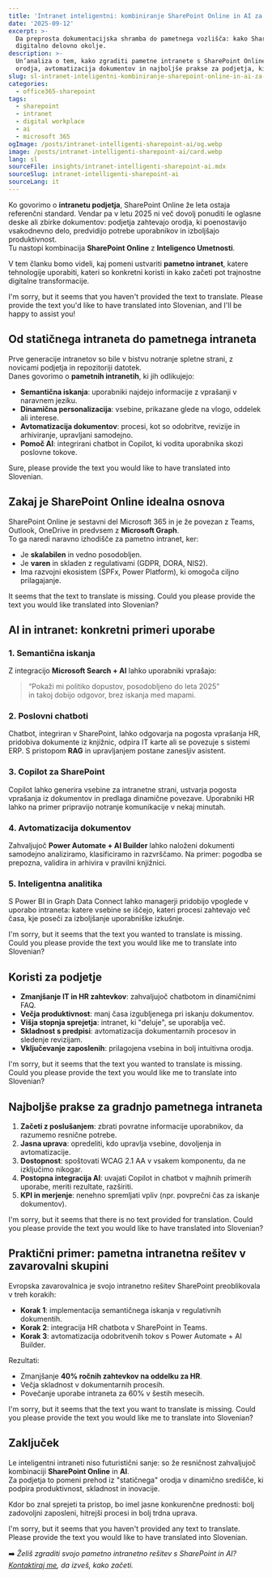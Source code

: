 ```yaml
---
title: 'Intranet inteligentni: kombiniranje SharePoint Online in AI za digitalno delovno okolje'
date: '2025-09-12'
excerpt: >-
  Da preprosta dokumentacijska shramba do pametnega vozlišča: kako SharePoint Online, integriran z AI, lahko preoblikuje
  digitalno delovno okolje.
description: >-
  Un’analiza o tem, kako zgraditi pametne intranete s SharePoint Online in umetno inteligenco. Uporabniški primeri,
  orodja, avtomatizacija dokumentov in najboljše prakse za podjetja, ki želijo izboljšati produktivnost in sprejemanje.
slug: sl-intranet-inteligentni-kombiniranje-sharepoint-online-in-ai-za-digitalno-delovno-okolje
categories:
  - office365-sharepoint
tags:
  - sharepoint
  - intranet
  - digital workplace
  - ai
  - microsoft 365
ogImage: /posts/intranet-intelligenti-sharepoint-ai/og.webp
image: /posts/intranet-intelligenti-sharepoint-ai/card.webp
lang: sl
sourceFile: insights/intranet-intelligenti-sharepoint-ai.mdx
sourceSlug: intranet-intelligenti-sharepoint-ai
sourceLang: it
---
```


Ko govorimo o **intranetu podjetja**, SharePoint Online že leta ostaja referenčni standard. Vendar pa v letu 2025 ni več dovolj ponuditi le oglasne deske ali zbirke dokumentov: podjetja zahtevajo orodja, ki poenostavijo vsakodnevno delo, predvidijo potrebe uporabnikov in izboljšajo produktivnost.  
Tu nastopi kombinacija **SharePoint Online** z **Inteligenco Umetnosti**.

V tem članku bomo videli, kaj pomeni ustvariti **pametno intranet**, katere tehnologije uporabiti, kateri so konkretni koristi in kako začeti pot trajnostne digitalne transformacije.

I'm sorry, but it seems that you haven't provided the text to translate. Please provide the text you'd like to have translated into Slovenian, and I'll be happy to assist you!

## Od statičnega intraneta do pametnega intraneta

Prve generacije intranetov so bile v bistvu notranje spletne strani, z novicami podjetja in repozitoriji datotek.  
Danes govorimo o **pametnih intranetih**, ki jih odlikujejo:

- **Semantična iskanja**: uporabniki najdejo informacije z vprašanji v naravnem jeziku.  
- **Dinamična personalizacija**: vsebine, prikazane glede na vlogo, oddelek ali interese.  
- **Avtomatizacija dokumentov**: procesi, kot so odobritve, revizije in arhiviranje, upravljani samodejno.  
- **Pomoč AI**: integrirani chatbot in Copilot, ki vodita uporabnika skozi poslovne tokove.

Sure, please provide the text you would like to have translated into Slovenian.

## Zakaj je SharePoint Online idealna osnova

SharePoint Online je sestavni del Microsoft 365 in je že povezan z Teams, Outlook, OneDrive in predvsem z **Microsoft Graph**.  
To ga naredi naravno izhodišče za pametno intranet, ker:

- Je **skalabilen** in vedno posodobljen.  
- Je **varen** in skladen z regulativami (GDPR, DORA, NIS2).  
- Ima razvojni ekosistem (SPFx, Power Platform), ki omogoča ciljno prilagajanje.

It seems that the text to translate is missing. Could you please provide the text you would like translated into Slovenian?

## AI in intranet: konkretni primeri uporabe

### 1. Semantična iskanja
Z integracijo **Microsoft Search + AI** lahko uporabniki vprašajo:  
> “Pokaži mi politiko dopustov, posodobljeno do leta 2025”  
in takoj dobijo odgovor, brez iskanja med mapami.

### 2. Poslovni chatboti
Chatbot, integriran v SharePoint, lahko odgovarja na pogosta vprašanja HR, pridobiva dokumente iz knjižnic, odpira IT karte ali se povezuje s sistemi ERP. S pristopom **RAG** in upravljanjem postane zanesljiv asistent.

### 3. Copilot za SharePoint
Copilot lahko generira vsebine za intranetne strani, ustvarja pogosta vprašanja iz dokumentov in predlaga dinamične povezave. Uporabniki HR lahko na primer pripravijo notranje komunikacije v nekaj minutah.

### 4. Avtomatizacija dokumentov
Zahvaljujoč **Power Automate + AI Builder** lahko naloženi dokumenti samodejno analiziramo, klasificiramo in razvrščamo. Na primer: pogodba se prepozna, validira in arhivira v pravilni knjižnici.

### 5. Inteligentna analitika
S Power BI in Graph Data Connect lahko managerji pridobijo vpoglede v uporabo intraneta: katere vsebine se iščejo, kateri procesi zahtevajo več časa, kje poseči za izboljšanje uporabniške izkušnje.

I'm sorry, but it seems that the text you wanted to translate is missing. Could you please provide the text you would like me to translate into Slovenian?

## Koristi za podjetje

- **Zmanjšanje IT in HR zahtevkov**: zahvaljujoč chatbotom in dinamičnimi FAQ.  
- **Večja produktivnost**: manj časa izgubljenega pri iskanju dokumentov.  
- **Višja stopnja sprejetja**: intranet, ki "deluje", se uporablja več.  
- **Skladnost s predpisi**: avtomatizacija dokumentarnih procesov in sledenje revizijam.  
- **Vključevanje zaposlenih**: prilagojena vsebina in bolj intuitivna orodja.

I'm sorry, but it seems that the text you wanted to translate is missing. Could you please provide the text you would like me to translate into Slovenian?

## Najboljše prakse za gradnjo pametnega intraneta

1. **Začeti z poslušanjem**: zbrati povratne informacije uporabnikov, da razumemo resnične potrebe.  
2. **Jasna uprava**: opredeliti, kdo upravlja vsebine, dovoljenja in avtomatizacije.  
3. **Dostopnost**: spoštovati WCAG 2.1 AA v vsakem komponentu, da ne izključimo nikogar.  
4. **Postopna integracija AI**: uvajati Copilot in chatbot v majhnih primerih uporabe, meriti rezultate, razširiti.  
5. **KPI in merjenje**: nenehno spremljati vpliv (npr. povprečni čas za iskanje dokumentov).

I'm sorry, but it seems that there is no text provided for translation. Could you please provide the text you would like to have translated into Slovenian?

## Praktični primer: pametna intranetna rešitev v zavarovalni skupini

Evropska zavarovalnica je svojo intranetno rešitev SharePoint preoblikovala v treh korakih:

- **Korak 1**: implementacija semantičnega iskanja v regulativnih dokumentih.  
- **Korak 2**: integracija HR chatbota v SharePoint in Teams.  
- **Korak 3**: avtomatizacija odobritvenih tokov s Power Automate + AI Builder.

Rezultati:  
- Zmanjšanje **40% ročnih zahtevkov na oddelku za HR**.  
- Večja skladnost v dokumentarnih procesih.  
- Povečanje uporabe intraneta za 60% v šestih mesecih.

I'm sorry, but it seems that the text you want to translate is missing. Could you please provide the text you would like me to translate into Slovenian?

## Zaključek

Le inteligentni intraneti niso futuristični sanje: so že resničnost zahvaljujoč kombinaciji **SharePoint Online** in **AI**.  
Za podjetja to pomeni prehod iz "statičnega" orodja v dinamično središče, ki podpira produktivnost, skladnost in inovacije.

Kdor bo znal sprejeti ta pristop, bo imel jasne konkurenčne prednosti: bolj zadovoljni zaposleni, hitrejši procesi in bolj trdna uprava.

I'm sorry, but it seems that you haven't provided any text to translate. Please provide the text you would like to have translated into Slovenian.

➡️ *Želiš zgraditi svojo pametno intranetno rešitev s SharePoint in AI? [Kontaktiraj me](/contact), da izveš, kako začeti.*